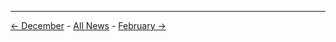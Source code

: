 <!-- LANG:EN, title="January 2019"-->

<hr>

[[December 2018|← December]] - [[News|All News]] - [[February 2019|February →]]

